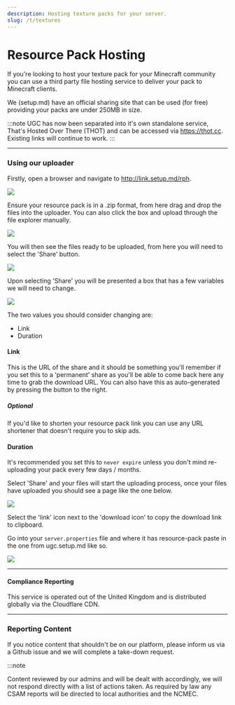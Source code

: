 ```yaml
---
description: Hosting texture packs for your server.
slug: /t/textures
---
```


# Resource Pack Hosting

If you're looking to host your texture pack for your Minecraft community you can use a third party file hosting service to deliver your pack to Minecraft clients.

We (setup.md) have an official sharing site that can be used (for free) providing your packs are under 250MB in size.

:::note
UGC has now been separated into it's own standalone service, That's Hosted Over There (THOT) and can be accessed via https://thot.cc. Existing links will continue to work.
:::

---

### Using our uploader 

Firstly, open a browser and navigate to http://link.setup.md/rph.

<img src="https://ugc.setup.md/api/shares/IzOTQ3M/files/415818da-ebe4-481d-99f6-92b167429be0?download=false"/>

Ensure your resource pack is in a .zip format, from here drag and drop the files into the uploader. You can also click the box and upload through the file explorer manually.

<img src="https://ugc.setup.md/api/shares/IzOTQ3M/files/fbcfda05-e97d-4a58-85c6-ded9622cc027?download=false"/>

You will then see the files ready to be uploaded, from here you will need to select the 'Share' button.

<img src="https://ugc.setup.md/api/shares/IzOTQ3M/files/ec7a9996-3057-4c07-a36a-a9dc64af806b?download=false"/>

Upon selecting 'Share' you will be presented a box that has a few variables we will need to change.

<img src="https://ugc.setup.md/api/shares/IzOTQ3M/files/119b3fe4-7d64-4379-83b5-adf3a0202431?download=false"/>

The two values you should consider changing are:

- Link
- Duration

#### Link

This is the URL of the share and it should be something you'll remember if you set this to a 'permanent' share as you'll be able to come back here any time to grab the download URL. You can also have this as auto-generated by pressing the button to the right.

##### Optional

If you'd like to shorten your resource pack link you can use any URL shortener that doesn't require you to skip ads.

#### Duration 

It's recommended you set this to `never expire` unless you don't mind re-uploading your pack every few days / months.

Select 'Share' and your files will start the uploading process, once your files have uploaded you should see a page like the one below.

<img src="https://ugc.setup.md/api/shares/IzOTQ3M/files/66967779-7285-4c9a-87e3-83c4ac23d4a2?download=false"/>

Select the 'link' icon next to the 'download icon' to copy the download link to clipboard.

Go into your `server.properties` file and where it has resource-pack paste in the one from ugc.setup.md like so.

<img src="https://ugc.setup.md/api/shares/IzOTQ3M/files/819bc191-f502-48e0-bfb7-40b10b6a3e17?download=false"/>

---
#### Compliance Reporting

This service is operated out of the United Kingdom and is distributed globally via the Cloudflare CDN.

---

### Reporting Content 

If you notice content that shouldn't be on our platform, please inform us via a Github issue and we will complete a take-down request.

:::note

Content reviewed by our admins and will be dealt with accordingly, we will not respond directly with a list of actions taken. As required by law any CSAM reports will be directed to local authorities and the NCMEC.
